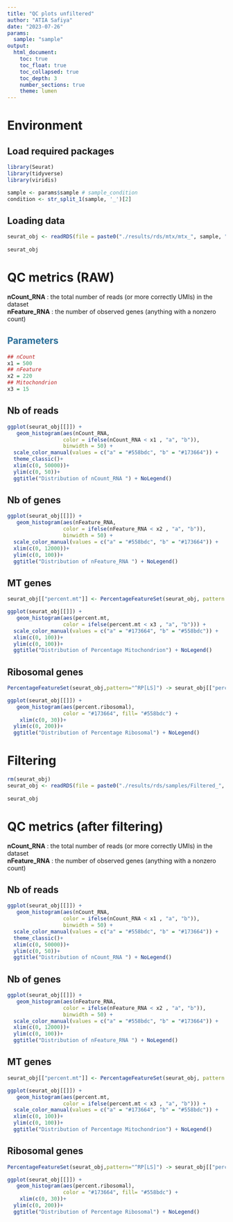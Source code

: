 ```yaml
---
title: "QC plots unfiltered"
author: "ATIA Safiya"
date: "2023-07-26"
params:
  sample: "sample"
output:
  html_document:
    toc: true
    toc_float: true
    toc_collapsed: true
    toc_depth: 3
    number_sections: true
    theme: lumen
---
```


# Environment  
## Load required packages  
```r
library(Seurat)
library(tidyverse)
library(viridis)
```

```r
sample <- params$sample # sample_condition
condition <- str_split_1(sample, '_')[2]
```

## Loading data  

```r
seurat_obj <- readRDS(file = paste0("./results/rds/mtx/mtx_", sample, ".rds"))
                
seurat_obj                  
```

# QC metrics (RAW)
**nCount_RNA** : the total number of reads (or more correctly UMIs) in the dataset  
**nFeature_RNA** : the number of observed genes (anything with a nonzero count)

##  <span style="color:#296d98;"> Parameters </span>  
```r
## nCount
x1 = 500
## nFeature
x2 = 220
## Mitochondrion
x3 = 15
```

## Nb of reads  
```r
ggplot(seurat_obj[[]]) + 
   geom_histogram(aes(nCount_RNA, 
                  color = ifelse(nCount_RNA < x1 , "a", "b")),
                  binwidth = 50) + 
  scale_color_manual(values = c("a" = "#558bdc", "b" = "#173664")) +
  theme_classic()+
  xlim(c(0, 50000))+
  ylim(c(0, 50))+
  ggtitle("Distribution of nCount_RNA ") + NoLegend()
```

## Nb of genes  
```r
ggplot(seurat_obj[[]]) + 
   geom_histogram(aes(nFeature_RNA, 
                  color = ifelse(nFeature_RNA < x2 , "a", "b")),
                  binwidth = 50) + 
  scale_color_manual(values = c("a" = "#558bdc", "b" = "#173664")) +
  xlim(c(0, 12000))+ 
  ylim(c(0, 100))+
  ggtitle("Distribution of nFeature_RNA ") + NoLegend()
```


## MT genes  

```r
seurat_obj[["percent.mt"]] <- PercentageFeatureSet(seurat_obj, pattern = "^MT-")

ggplot(seurat_obj[[]]) + 
   geom_histogram(aes(percent.mt, 
                  color = ifelse(percent.mt < x3 , "a", "b"))) + 
  scale_color_manual(values = c("a" = "#173664", "b" = "#558bdc")) + 
  xlim(c(0, 100))+ 
  ylim(c(0, 100))+
  ggtitle("Distribution of Percentage Mitochondrion") + NoLegend()
```

## Ribosomal genes  

```r
PercentageFeatureSet(seurat_obj,pattern="^RP[LS]") -> seurat_obj[["percent.ribosomal"]] 

ggplot(seurat_obj[[]]) + 
   geom_histogram(aes(percent.ribosomal), 
                  color = "#173664", fill= "#558bdc") + 
    xlim(c(0, 30))+ 
  ylim(c(0, 200))+
  ggtitle("Distribution of Percentage Ribosomal") + NoLegend()
```



# Filtering  
```r
rm(seurat_obj)
seurat_obj <- readRDS(file = paste0("./results/rds/samples/Filtered_", sample, ".rds"))
                
seurat_obj                  
```

# QC metrics (after filtering)
**nCount_RNA** : the total number of reads (or more correctly UMIs) in the dataset  
**nFeature_RNA** : the number of observed genes (anything with a nonzero count)

## Nb of reads  
```r
ggplot(seurat_obj[[]]) + 
   geom_histogram(aes(nCount_RNA, 
                  color = ifelse(nCount_RNA < x1 , "a", "b")),
                  binwidth = 50) + 
  scale_color_manual(values = c("a" = "#558bdc", "b" = "#173664")) +
  theme_classic()+
  xlim(c(0, 50000))+
  ylim(c(0, 50))+
  ggtitle("Distribution of nCount_RNA ") + NoLegend()
```

## Nb of genes  
```r
ggplot(seurat_obj[[]]) + 
   geom_histogram(aes(nFeature_RNA, 
                  color = ifelse(nFeature_RNA < x2 , "a", "b")),
                  binwidth = 50) + 
  scale_color_manual(values = c("a" = "#558bdc", "b" = "#173664")) +
  xlim(c(0, 12000))+ 
  ylim(c(0, 100))+
  ggtitle("Distribution of nFeature_RNA ") + NoLegend()
```


## MT genes  

```r
seurat_obj[["percent.mt"]] <- PercentageFeatureSet(seurat_obj, pattern = "^MT-")

ggplot(seurat_obj[[]]) + 
   geom_histogram(aes(percent.mt, 
                  color = ifelse(percent.mt < x3 , "a", "b"))) + 
  scale_color_manual(values = c("a" = "#173664", "b" = "#558bdc")) + 
  xlim(c(0, 100))+ 
  ylim(c(0, 100))+
  ggtitle("Distribution of Percentage Mitochondrion") + NoLegend()
```

## Ribosomal genes  

```r
PercentageFeatureSet(seurat_obj,pattern="^RP[LS]") -> seurat_obj[["percent.ribosomal"]] 

ggplot(seurat_obj[[]]) + 
   geom_histogram(aes(percent.ribosomal), 
                  color = "#173664", fill= "#558bdc") + 
    xlim(c(0, 30))+ 
  ylim(c(0, 200))+
  ggtitle("Distribution of Percentage Ribosomal") + NoLegend()
```
